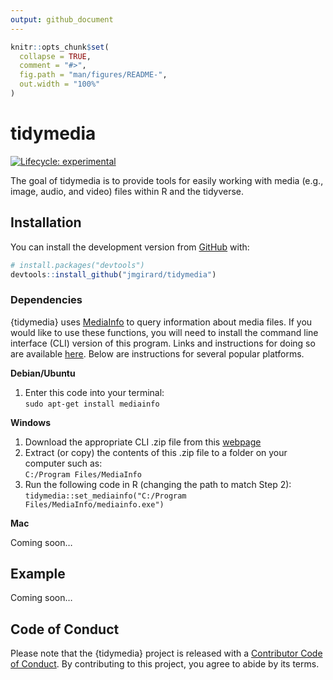 ```yaml
---
output: github_document
---
```


<!-- README.md is generated from README.Rmd. Please edit that file -->

```r
knitr::opts_chunk$set(
  collapse = TRUE,
  comment = "#>",
  fig.path = "man/figures/README-",
  out.width = "100%"
)
```

# tidymedia

<!-- badges: start -->
[![Lifecycle: experimental](https://img.shields.io/badge/lifecycle-experimental-orange.svg)](https://www.tidyverse.org/lifecycle/#experimental)
<!-- badges: end -->

The goal of tidymedia is to provide tools for easily working with media (e.g., image, audio, and video) files within R and the tidyverse.

## Installation

You can install the development version from [GitHub](https://github.com/) with:

``` r
# install.packages("devtools")
devtools::install_github("jmgirard/tidymedia")
```

### Dependencies

{tidymedia} uses [MediaInfo](https://mediaarea.net/en/MediaInfo) to query information about media files. If you would like to use these functions, you will need to install the command line interface (CLI) version of this program. Links and instructions for doing so are available [here](https://mediaarea.net/en/MediaInfo/Download). Below are instructions for several popular platforms.

**Debian/Ubuntu**

1. Enter this code into your terminal:<br />`sudo apt-get install mediainfo`

**Windows**

1. Download the appropriate CLI .zip file from this [webpage](https://mediaarea.net/en/MediaInfo/Download/Windows)
2. Extract (or copy) the contents of this .zip file to a folder on your computer such as:<br /> `C:/Program Files/MediaInfo`
3. Run the following code in R (changing the path to match Step 2):<br />
`tidymedia::set_mediainfo("C:/Program Files/MediaInfo/mediainfo.exe")`

**Mac**

Coming soon...

## Example

Coming soon...

## Code of Conduct

Please note that the {tidymedia} project is released with a [Contributor Code of Conduct](https://contributor-covenant.org/version/2/0/CODE_OF_CONDUCT.html). By contributing to this project, you agree to abide by its terms.
